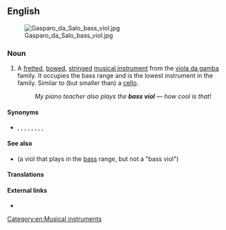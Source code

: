 ==English==
[[File:Gasparo da Salo bass viol.jpg|thumb|upright]]

===Noun===
{{en-noun|head=[[bass]] [[viol]]}}

# A [[fretted]], [[bowed]], [[stringed]] [[musical instrument]] from the [[viola da gamba]] family. It occupies the bass range and is the lowest instrument in the family. Similar to (but smaller than) a [[cello]].
#: ''My piano teacher also plays the '''bass viol''' &mdash; how cool is that!''

====Synonyms====
* {{l|en|double bass}}, {{l|en|upright bass}}, {{l|en|string bass}}, {{l|en|bass fiddle}}, {{l|en|bass violin}}, {{l|en|doghouse bass}}, {{l|en|contrabass}}, {{l|en|stand-up bass}}, {{l|en|bull fiddle}}

====See also====
* {{l|en|division viol}} (a viol that plays in the [[bass]] range, but not a "bass viol")

====Translations====
{{trans-see|musical instrument|double bass}}

====External links====
* {{pedia}}
[[Category:en:Musical instruments]]